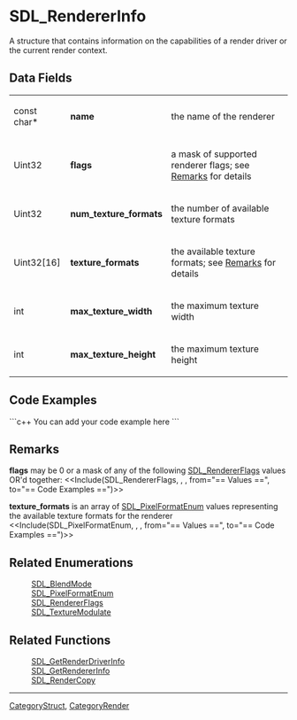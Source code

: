 
= SDL_RendererInfo =
A structure that contains information on the capabilities of a render driver or the current render context.


== Data Fields ==
{|
|const char*
|'''name'''
|the name of the renderer
|-
|Uint32
|'''flags'''
|a mask of supported renderer flags; see [[#flags|Remarks]] for details
|-
|Uint32
|'''num_texture_formats'''
|the number of available texture formats
|-
|Uint32[16]
|'''texture_formats'''
|the available texture formats; see [[#texture_formats|Remarks]] for details
|-
|int
|'''max_texture_width'''
|the maximum texture width
|-
|int
|'''max_texture_height'''
|the maximum texture height
|}

== Code Examples ==
```c++
You can add your code example here
```

== Remarks ==
<span id="flags"></span> '''flags''' may be 0 or a mask of any of the following [[SDL_RendererFlags]] values OR'd together:  <<Include(SDL_RendererFlags, , , from="== Values ==", to="== Code Examples ==")>>

<span id="texture_formats"></span> '''texture_formats''' is an array of [[SDL_PixelFormatEnum]] values representing the available texture formats for the renderer <<Include(SDL_PixelFormatEnum, , , from="== Values ==", to="== Code Examples ==")>>

== Related Enumerations ==
:[[SDL_BlendMode]]
:[[SDL_PixelFormatEnum]]
:[[SDL_RendererFlags]]
:[[SDL_TextureModulate]]

== Related Functions ==
:[[SDL_GetRenderDriverInfo]]
:[[SDL_GetRendererInfo]]
:[[SDL_RenderCopy]]

----
[[CategoryStruct]], [[CategoryRender]]
